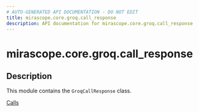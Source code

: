```yaml
---
# AUTO-GENERATED API DOCUMENTATION - DO NOT EDIT
title: mirascope.core.groq.call_response
description: API documentation for mirascope.core.groq.call_response
---
```


# mirascope.core.groq.call_response

<ApiType type="Module" />

## Description

This module contains the `GroqCallResponse` class.

<Info title="Usage">

[Calls](/docs/mirascope/learn/calls#handling-responses)

</Info>


